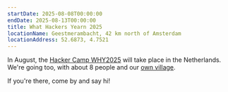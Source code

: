 ```yaml
---
startDate: 2025-08-08T00:00:00
endDate: 2025-08-13T00:00:00
title: What Hackers Yearn 2025
locationName: Geestmerambacht, 42 km north of Amsterdam
locationAddress: 52.6873, 4.7521
---
```


In August, the [Hacker Camp WHY2025](https://why2025.org/) will take place in the Netherlands.
We're going too, with about 8 people and our [own village](https://wiki.why2025.org/Village:Chaostreff_Osnabr%C3%BCck).

If you're there, come by and say hi!
